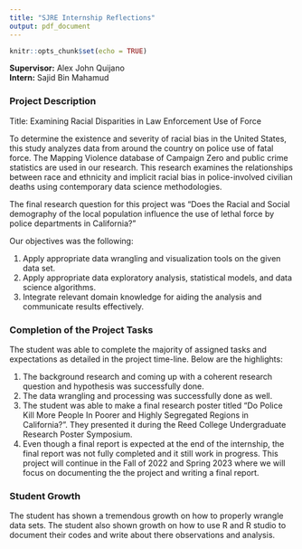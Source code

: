 ---
title: "SJRE Internship Reflections"
output: pdf_document
---

```{r setup, include=FALSE}
knitr::opts_chunk$set(echo = TRUE)
```

**Supervisor:** Alex John Quijano \
**Intern:** Sajid Bin Mahamud

### Project Description

Title: Examining Racial Disparities in Law Enforcement Use of Force

To determine the existence and severity of racial bias in the United States, this study analyzes data from around the country on police use of fatal force. The Mapping Violence database of Campaign Zero and public crime statistics are used in our research. This research examines the relationships between race and ethnicity and implicit racial bias in police-involved civilian deaths using contemporary data science methodologies.

The final research question for this project was "Does the Racial and Social demography of the local population influence the use of lethal force by police departments in California?" 

Our objectives was the following:

1. Apply appropriate data wrangling and visualization tools on the given data set.
2. Apply appropriate data exploratory analysis, statistical models, and data science algorithms.
3. Integrate relevant domain knowledge for aiding the analysis and communicate results effectively.

### Completion of the Project Tasks

The student was able to complete the majority of assigned tasks and expectations as detailed in the project time-line. Below are the highlights:

1. The background research and coming up with a coherent research question and hypothesis was successfully done. 
2. The data wrangling and processing was successfully done as well. 
3. The student was able to make a final research poster titled "Do Police Kill More People In Poorer and Highly Segregated Regions in California?". They presented it during the Reed College Undergraduate Research Poster Symposium.
4. Even though a final report is expected at the end of the internship, the final report was not fully completed and it still work in progress. This project will continue in the Fall of 2022 and Spring 2023 where we will focus on documenting the the project and writing a final report.

### Student Growth

The student has shown a tremendous growth on how to properly wrangle data sets. The student also shown growth on how to use R and R studio to document their codes and write about there observations and analysis.
